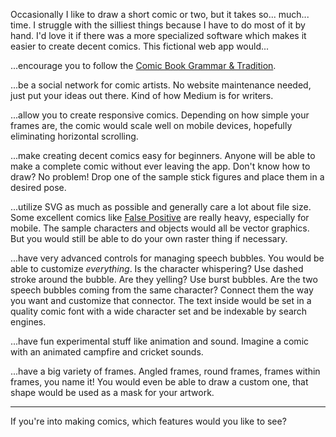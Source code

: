 Occasionally I like to draw a short comic or two, but it takes so... much... time. I struggle with the silliest things because I have to do most of it by hand. I'd love it if there was a more specialized software which makes it easier to create decent comics. This fictional web app would...

...encourage you to follow the [Comic Book Grammar & Tradition][comic-grammar].

...be a social network for comic artists. No website maintenance needed, just put your ideas out there. Kind of how Medium is for writers.

...allow you to create responsive comics. Depending on how simple your frames are, the comic would scale well on mobile devices, hopefully eliminating horizontal scrolling.

...make creating decent comics easy for beginners. Anyone will be able to make a complete comic without ever leaving the app. Don't know how to draw? No problem! Drop one of the sample stick figures and place them in a desired pose.

...utilize SVG as much as possible and generally care a lot about file size. Some excellent comics like [False Positive][false-positive] are really heavy, especially for mobile. The sample characters and objects would all be vector graphics. But you would still be able to do your own raster thing if necessary.

...have very advanced controls for managing speech bubbles. You would be able to customize _everything_. Is the character whispering? Use dashed stroke around the bubble. Are they yelling? Use burst bubbles. Are the two speech bubbles coming from the same character? Connect them the way you want and customize that connector. The text inside would be set in a quality comic font with a wide character set and be indexable by search engines.

...have fun experimental stuff like animation and sound. Imagine a comic with an animated campfire and cricket sounds.

...have a big variety of frames. Angled frames, round frames, frames within frames, you name it! You would even be able to draw a custom one, that shape would be used as a mask for your artwork.

---

If you're into making comics, which features would you like to see?

[comic-grammar]: http://www.blambot.com/articles_grammar.shtml
[false-positive]: http://falsepositivecomic.com/
